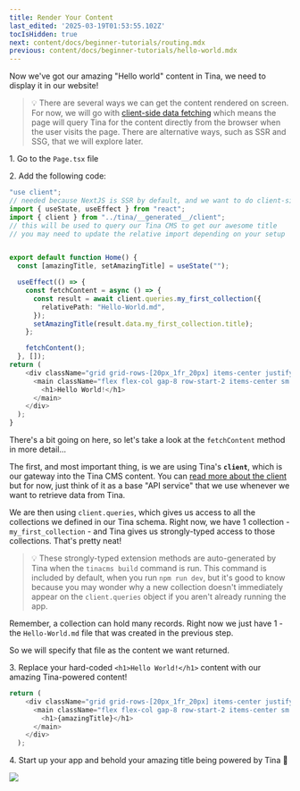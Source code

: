 ```yaml
---
title: Render Your Content
last_edited: '2025-03-19T01:53:55.102Z'
tocIsHidden: true
next: content/docs/beginner-tutorials/routing.mdx
previous: content/docs/beginner-tutorials/hello-world.mdx
---
```


Now we've got our amazing "Hello world" content in Tina, we need to display it in our website!

> 💡 There are several ways we can get the content rendered on screen. For now, we will go with [client-side data fetching]() which means the page will query Tina for the content directly from the browser when the user visits the page. There are alternative ways, such as SSR and SSG, that we will explore later.

1\. Go to the `Page.tsx` file

2\. Add the following code:

```typescript
"use client";
// needed because NextJS is SSR by default, and we want to do client-side rendering for now.
import { useState, useEffect } from "react";
import { client } from "../tina/__generated__/client";
// this will be used to query our Tina CMS to get our awesome title
// you may need to update the relative import depending on your setup


export default function Home() {
  const [amazingTitle, setAmazingTitle] = useState("");

  useEffect(() => {
    const fetchContent = async () => {
      const result = await client.queries.my_first_collection({
        relativePath: "Hello-World.md",
      });
      setAmazingTitle(result.data.my_first_collection.title);
    };

    fetchContent();
  }, []);
return (
    <div className="grid grid-rows-[20px_1fr_20px] items-center justify-items-center min-h-screen p-8 pb-20 gap-16 sm:p-20 font-[family-name:var(--font-geist-sans)]">
      <main className="flex flex-col gap-8 row-start-2 items-center sm:items-start">
        <h1>Hello World!</h1>
      </main>
    </div>
  );
}
```

There's a bit going on here, so let's take a look at the `fetchContent` method in more detail...

The first, and most important thing, is we are using Tina's **`client`**, which is our gateway into the Tina CMS content. You can [read more about the client]() but for now, just think of it as a base "API service" that we use whenever we want to retrieve data from Tina.

We are then using `client.queries`, which gives us access to all the collections we defined in our Tina schema. Right now, we have 1 collection - `my_first_collection` - and Tina gives us strongly-typed access to those collections. That's pretty neat!

> 💡 These strongly-typed extension methods are auto-generated by Tina when the `tinacms build` command is run. This command is included by default, when you run `npm run dev`, but it's good to know because you may wonder why a new collection doesn't immediately appear on the `client.queries` object if you aren't already running the app.

Remember, a collection can hold many records. Right now we just have 1 - the `Hello-World.md` file that was created in the previous step.

So we will specify that file as the content we want returned.

3\. Replace your hard-coded `<h1>Hello World!</h1>` content with our amazing Tina-powered content!

```typescript
return (
    <div className="grid grid-rows-[20px_1fr_20px] items-center justify-items-center min-h-screen p-8 pb-20 gap-16 sm:p-20 font-[family-name:var(--font-geist-sans)]">
      <main className="flex flex-col gap-8 row-start-2 items-center sm:items-start">
        <h1>{amazingTitle}</h1>
      </main>
    </div>
  );
```

4\. Start up your app and behold your amazing title being powered by Tina 🥳

![](</gif/Untitled video - Made with Clipchamp (8).gif>)
